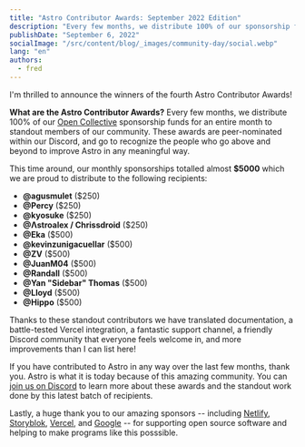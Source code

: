 ```yaml
---
title: "Astro Contributor Awards: September 2022 Edition"
description: "Every few months, we distribute 100% of our sponsorship funds for an entire month to the standout members of our community. These awards go to recognize the people who go above and beyond to improve Astro in some way, contributing inside and outside of our community."
publishDate: "September 6, 2022"
socialImage: "/src/content/blog/_images/community-day/social.webp"
lang: "en"
authors:
  - fred
---
```


I'm thrilled to announce the winners of the fourth Astro Contributor Awards!

**What are the Astro Contributor Awards?** Every few months, we distribute 100% of our [Open Collective](https://opencollective.com/astrodotbuild) sponsorship funds for an entire month to standout members of our community. These awards are peer-nominated within our Discord, and go to recognize the people who go above and beyond to improve Astro in any meaningful way.

This time around, our monthly sponsorships totalled almost **$5000** which we are proud to distribute to the following recipients:

- **@agusmulet** ($250)
- **@Percy** ($250)
- **@kyosuke** ($250)
- **@Λstroalex / Chrissdroid** ($250)
- **@Eka** ($500)
- **@kevinzunigacuellar** ($500)
- **@ZV** ($500)
- **@JuanM04** ($500)
- **@Randall** ($500)
- **@Yan "Sidebar" Thomas** ($500)
- **@Lloyd** ($500)
- **@Hippo** ($500)

Thanks to these standout contributors we have translated documentation, a battle-tested Vercel integration, a fantastic support channel, a friendly Discord community that everyone feels welcome in, and more improvements than I can list here!

If you have contributed to Astro in any way over the last few months, thank you. Astro is what it is today because of this amazing community. You can [join us on Discord](https://astro.build/chat) to learn more about these awards and the standout work done by this latest batch of recipients.

Lastly, a huge thank you to our amazing sponsors -- including [Netlify](https://www.netlify.com/), [Storyblok](https://storyblok.com/), [Vercel](https://vercel.com/), and [Google](http://google.com/) -- for supporting open source software and helping to make programs like this posssible.
